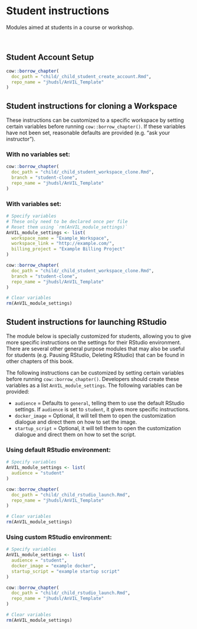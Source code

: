 # Student instructions

Modules aimed at students in a course or workshop.
 
<br>
 
## Student Account Setup
 
:::: {.example}
```r
cow::borrow_chapter(
  doc_path = "child/_child_student_create_account.Rmd",
  repo_name = "jhudsl/AnVIL_Template"
)
```
::::

## Student instructions for cloning a Workspace

These instructions can be customized to a specific workspace by setting certain variables before running `cow::borrow_chapter()`.  If these variables have not been set, reasonable defaults are provided (e.g. "ask your instructor").

### With no variables set:

:::: {.example}
```r
cow::borrow_chapter(
  doc_path = "child/_child_student_workspace_clone.Rmd",
  branch = "student-clone",
  repo_name = "jhudsl/AnVIL_Template"
)
```
::::

### With variables set:

:::: {.example}
```r
# Specify variables
# These only need to be declared once per file
# Reset them using `rm(AnVIL_module_settings)`
AnVIL_module_settings <- list(
  workspace_name = "Example_Workspace",
  workspace_link = "http://example.com/",
  billing_project = "Example Billing Project"
)

cow::borrow_chapter(
  doc_path = "child/_child_student_workspace_clone.Rmd",
  branch = "student-clone",
  repo_name = "jhudsl/AnVIL_Template"
)

# Clear variables
rm(AnVIL_module_settings)
```
::::

## Student instructions for launching RStudio

The module below is specially customized for students, allowing you to give more specific instructions on the settings for their RStudio environment.  There are several other general purpose modules that may also be useful for students (e.g. Pausing RStudio, Deleting RStudio) that can be found in other chapters of this book.

The following instructions can be customized by setting certain variables before running `cow::borrow_chapter()`. Developers should create these variables as a list `AnVIL_module_settings`. The following variables can be provided:

- `audience` = Defaults to `general`, telling them to use the default RStudio settings. If `audience` is set to `student`, it gives more specific instructions.
- `docker_image` = Optional, it will tell them to open the customization dialogue and direct them on how to set the image.
- `startup_script` =  Optional, it will tell them to open the customization dialogue and direct them on how to set the script.

### Using default RStudio environment:

:::: {.example}
```r
# Specify variables
AnVIL_module_settings <- list(
  audience = "student"
)

cow::borrow_chapter(
  doc_path = "child/_child_rstudio_launch.Rmd",
  repo_name = "jhudsl/AnVIL_Template"
)

# Clear variables
rm(AnVIL_module_settings)
```
::::

### Using custom RStudio environment:

:::: {.example}
```r
# Specify variables
AnVIL_module_settings <- list(
  audience = "student",
  docker_image = "example docker",
  startup_script = "example startup script"
)

cow::borrow_chapter(
  doc_path = "child/_child_rstudio_launch.Rmd",
  repo_name = "jhudsl/AnVIL_Template"
)

# Clear variables
rm(AnVIL_module_settings)
```
::::
